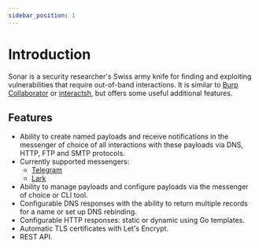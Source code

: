 ```yaml
---
sidebar_position: 1
---
```


# Introduction

Sonar is a security researcher's Swiss army knife for finding and exploiting vulnerabilities that require out-of-band interactions.
It is similar to [Burp Collaborator](https://portswigger.net/burp/documentation/collaborator) or [interactsh](https://github.com/projectdiscovery/interactsh), but offers some useful additional features.

## Features

- Ability to create named payloads and receive notifications in the messenger of choice of all interactions with these payloads via DNS, HTTP, FTP and SMTP protocols.
- Currently supported messengers:
  - [Telegram](https://telegram.org/)
  - [Lark](https://www.larksuite.com/)
- Ability to manage payloads and configure payloads via the messenger of choice or CLI tool.
- Configurable DNS responses with the ability to return multiple records for a name or set up DNS rebinding.
- Configurable HTTP responses: static or dynamic using Go templates.
- Automatic TLS certificates with Let's Encrypt.
- REST API.


